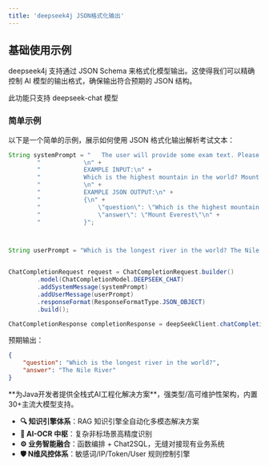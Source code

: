 ```yaml
---
title: 'deepseek4j JSON格式化输出'
---
```


## 基础使用示例

deepseek4j 支持通过 JSON Schema 来格式化模型输出。这使得我们可以精确控制 AI 模型的输出格式，确保输出符合预期的 JSON 结构。

<Warning>此功能只支持 deepseek-chat 模型</Warning>

### 简单示例

以下是一个简单的示例，展示如何使用 JSON 格式化输出解析考试文本：

```java
String systemPrompt = "   The user will provide some exam text. Please parse the \"question\" and \"answer\" and output them in JSON format.\n" +
        "            \n" +
        "            EXAMPLE INPUT:\n" +
        "            Which is the highest mountain in the world? Mount Everest.\n" +
        "            \n" +
        "            EXAMPLE JSON OUTPUT:\n" +
        "            {\n" +
        "                \"question\": \"Which is the highest mountain in the world?\",\n" +
        "                \"answer\": \"Mount Everest\"\n" +
        "            }";



String userPrompt = "Which is the longest river in the world? The Nile River.";


ChatCompletionRequest request = ChatCompletionRequest.builder()
        .model(ChatCompletionModel.DEEPSEEK_CHAT)
        .addSystemMessage(systemPrompt)
        .addUserMessage(userPrompt)
        .responseFormat(ResponseFormatType.JSON_OBJECT)
        .build();

ChatCompletionResponse completionResponse = deepSeekClient.chatCompletion(request).execute();
```

预期输出：

```json
{
    "question": "Which is the longest river in the world?",
    "answer": "The Nile River"
}
```

<Card title="PIG AI应用开发平台 | 适合中大型企业构建自主可控的AI中台" icon="link" href="https://ai.pig4cloud.com">
**为Java开发者提供全栈式AI工程化解决方案**，强类型/高可维护性架构，内置30+主流大模型支持。

- **🔍 知识引擎体系**：RAG 知识引擎全自动化多模态解决方案
- **📝 AI-OCR 中枢**：复杂非标场景高精度识别
- **⚙️ 业务智能融合**：函数编排 + Chat2SQL，无缝对接现有业务系统
- **🛡️ N维风控体系**：敏感词/IP/Token/User 规则控制引擎
</Card>
